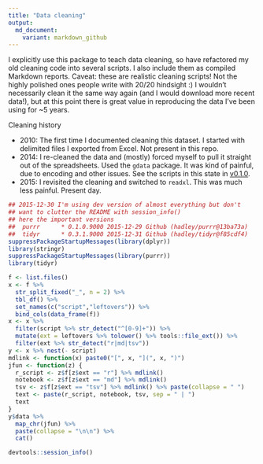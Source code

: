 ```yaml
---
title: "Data cleaning"
output:
  md_document:
    variant: markdown_github
---
```


I explicitly use this package to teach data cleaning, so have refactored my old cleaning code into several scripts. I also include them as compiled Markdown reports. Caveat: these are realistic cleaning scripts! Not the highly polished ones people write with 20/20 hindsight :) I wouldn't necessarily clean it the same way again (and I would download more recent data!), but at this point there is great value in reproducing the data I've been using for ~5 years.

Cleaning history
  
  * 2010: The first time I documented cleaning this dataset. I started with
  delimited files I exported from Excel. Not present in this repo.
  * 2014: I re-cleaned the data and (mostly) forced myself to pull it straight
  out of the spreadsheets. Used the `gdata` package. It was kind of painful, due to encoding and other issues. See the scripts in this state in [v0.1.0](https://github.com/jennybc/gapminder/tree/v0.1.0/data-raw).
  * 2015: I revisited the cleaning and switched to `readxl`. This was much less painful. Present day.

```r
## 2015-12-30 I'm using dev version of almost everything but don't
## want to clutter the README with session_info()
## here the important versions
##  purrr      * 0.1.0.9000 2015-12-29 Github (hadley/purrr@13ba73a)   
##  tidyr      * 0.3.1.9000 2015-12-31 Github (hadley/tidyr@f85cdf4) 
suppressPackageStartupMessages(library(dplyr))
library(stringr)
suppressPackageStartupMessages(library(purrr))
library(tidyr)

f <- list.files()
x <- f %>%
  str_split_fixed("_", n = 2) %>% 
  tbl_df() %>% 
  set_names(c("script","leftovers")) %>% 
  bind_cols(data_frame(f))
x <- x %>% 
  filter(script %>% str_detect("^[0-9]+")) %>% 
  mutate(ext = leftovers %>% tolower() %>% tools::file_ext()) %>% 
  filter(ext %>% str_detect("r|md|tsv"))
y <- x %>% nest(- script)
mdlink <- function(x) paste0("[", x, "](", x, ")")
jfun <- function(z) {
  r_script <- z$f[z$ext == "r"] %>% mdlink()
  notebook <- z$f[z$ext == "md"] %>% mdlink()
  tsv <- z$f[z$ext == "tsv"] %>% mdlink() %>% paste(collapse = " ")
  text <- paste(r_script, notebook, tsv, sep = " | ")
  text
}
y$data %>% 
  map_chr(jfun) %>% 
  paste(collapse = "\n\n") %>% 
  cat()
```

```r
devtools::session_info()
```

